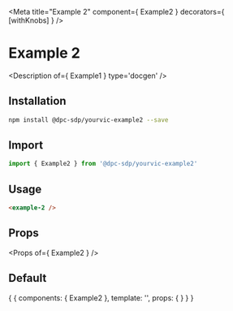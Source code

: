 
<Meta title="Example 2" component={ Example2 } decorators={ [withKnobs] } />

# Example 2

<Description of={ Example1 } type='docgen' />

## Installation

```bash
npm install @dpc-sdp/yourvic-example2 --save
```

## Import

```javascript
import { Example2 } from '@dpc-sdp/yourvic-example2'
```

## Usage

```html
<example-2 />
```

## Props

<Props of={ Example2 } />

## Default

<Preview>
  <Story name="Default">
    {
      {
        components: { Example2 },
        template: '<example-2 />',
        props: {
        }
      }
    }
  </Story>
</Preview>
